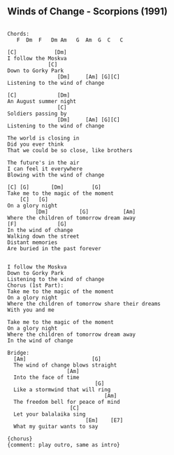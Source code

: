 ## Winds of Change - Scorpions (1991)



```

Chords:
   F  Dm  F   Dm Am   G  Am  G  C   C

[C]            [Dm]
I follow the Moskva
             [C]
Down to Gorky Park
                [Dm]     [Am] [G][C] 
Listening to the wind of change

[C]             [Dm]
An August summer night
                [C]
Soldiers passing by
                [Dm]     [Am] [G][C] 
Listening to the wind of change

The world is closing in
Did you ever think
That we could be so close, like brothers

The future's in the air
I can feel it everywhere
Blowing with the wind of change 

[C] [G]       [Dm]         [G]
Take me to the magic of the moment
    [C]   [G]
On a glory night
         [Dm]          [G]           [Am]
Where the children of tomorrow dream away
[F]             [G]
In the wind of change
Walking down the street
Distant memories
Are buried in the past forever


I follow the Moskva
Down to Gorky Park
Listening to the wind of change
Chorus (1st Part):
Take me to the magic of the moment
On a glory night
Where the children of tomorrow share their dreams
With you and me

Take me to the magic of the moment
On a glory night
Where the children of tomorrow dream away
In the wind of change

Bridge:
  [Am]                     [G]
  The wind of change blows straight
                   [Am]
  Into the face of time
                            [G]
  Like a stormwind that will ring
                               [Am]
  The freedom bell for peace of mind
                    [C]
  Let your balalaika sing
                         [Em]    [E7]
  What my guitar wants to say

{chorus}
{comment: play outro, same as intro}

```

